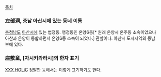 [[목차]]

=== 左部洞, 충남 아산시에 있는 동네 이름 ===
[[충청남도]] [[아산]]시에 있는 법정동. 행정동인 온양6동[* 원래 온양시 온주동 소속이었으나 아산과 온양이 통합하면서 온양6동 소속이 되었다.] 관할이다. 아산시 도시지역의 동남부에 있다.

=== 座敷童, [자시키와라시]의 한자 표기 ===
[[XXX HOLiC]] 정발판 등에서는 이렇게 표기하기도 한다.
